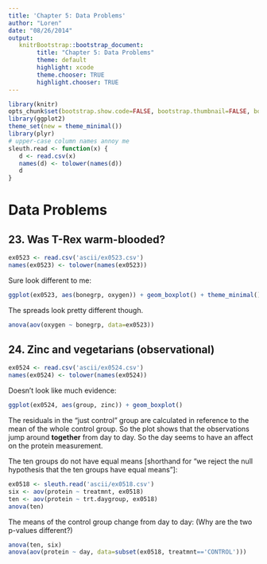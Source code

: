 ```yaml
---
title: 'Chapter 5: Data Problems'
author: "Loren"
date: "08/26/2014"
output:
   knitrBootstrap::bootstrap_document:
        title: "Chapter 5: Data Problems"
        theme: default
        highlight: xcode
        theme.chooser: TRUE
        highlight.chooser: TRUE
---
```



```r
library(knitr)
opts_chunk$set(bootstrap.show.code=FALSE, bootstrap.thumbnail=FALSE, bootstrap.show.message=FALSE)
library(ggplot2)
theme_set(new = theme_minimal())
library(plyr)
# upper-case column names annoy me
sleuth.read <- function(x) {
   d <- read.csv(x)
   names(d) <- tolower(names(d))
   d
}
```


# Data Problems

## 23. Was T-Rex warm-blooded?

```r
ex0523 <- read.csv('ascii/ex0523.csv')
names(ex0523) <- tolower(names(ex0523))
```

Sure look different to me:

```r
ggplot(ex0523, aes(bonegrp, oxygen)) + geom_boxplot() + theme_minimal()
```

The spreads look pretty different though.

```r
anova(aov(oxygen ~ bonegrp, data=ex0523))
```

## 24. Zinc and vegetarians (observational)

```r
ex0524 <- read.csv('ascii/ex0524.csv')
names(ex0524) <- tolower(names(ex0524))
```

Doesn't look like much evidence:

```r
ggplot(ex0524, aes(group, zinc)) + geom_boxplot()
```


The residuals in the "just control" group are calculated in reference to the mean of the whole
control group.  So the plot shows that the observations jump around **together** from day to day.
So the day seems to have an affect on the protein measurement.

The ten groups do not have equal means [shorthand for "we reject the null hypothesis that
the ten groups have equal means"]:

```r
ex0518 <- sleuth.read('ascii/ex0518.csv')
six <- aov(protein ~ treatmnt, ex0518)
ten <- aov(protein ~ trt.daygroup, ex0518)
anova(ten)
```

The means of the control group change from day to day:
(Why are the two p-values different?)

```r
anova(ten, six)
anova(aov(protein ~ day, data=subset(ex0518, treatmnt=='CONTROL')))
```
